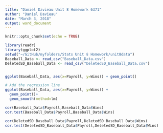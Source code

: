 ```yaml
---
title: "Daniel Davieau Unit 8 Homework 6371"
author: "Daniel Davieau"
date: "March 3, 2018"
output: word_document
---
```


```r
knitr::opts_chunk$set(echo = TRUE)
```

```r
library(readr)
library(ggplot2)
setwd("~/GitHub/myfolders/Stats Unit 8 Homework/unit8data")
Baseball_Data <- read_csv("Baseball_Data.csv")
DeletedSD_Baseball_Data <- read_csv("DeletedSD_Baseball_Data.csv")


ggplot(Baseball_Data, aes(x=Payroll, y=Wins)) + geom_point()

# Add the regression line
ggplot(Baseball_Data, aes(x=Payroll, y=Wins)) + 
  geom_point()+
  geom_smooth(method=lm)

cor(Baseball_Data$Payroll,Baseball_Data$Wins)
cor.test(Baseball_Data$Payroll,Baseball_Data$Wins)

cor(DeletedSD_Baseball_Data$Payroll,DeletedSD_Baseball_Data$Wins)
cor.test(DeletedSD_Baseball_Data$Payroll,DeletedSD_Baseball_Data$Wins)


```